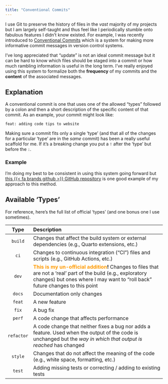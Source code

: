 ```yaml
---
title: "Conventional Commits"
---
```


I use Git to preserve the history of files in the _vast_ majority of my projects but I am largely self-taught and thus feel like I periodically stumble onto fabulous features I didn't know existed. For example, I was recently introduced to [Conventional Commits](https://www.conventionalcommits.org/en/v1.0.0/) which is a system for making more informative commit messages in version control systems.

I've long appreciated that "update" is not an ideal commit message but it can be hard to know which files should be staged into a commit or how much rambling information is useful in the long term. I've really enjoyed using this system to formalize both the **frequency** of my commits and the **content** of the associated messages.

## Explanation

A conventional commit is one that uses one of the allowed "types" followed by a colon and then a short description of the specific content of that commit. As an example, your commit might look like:

```
feat: adding code tips to website
```

Making sure a commit fits only a single 'type' (and that all of the changes for a particular 'type' are in the _same_ commit) has been a really useful scaffold for me. If it's a breaking change you put a `!` after the 'type' but before the `:`.

### Example

I'm doing my best to be consistent in using this system going forward but [this {{< fa brands github >}} GitHub repository](https://github.com/lter/scicomp/commits/main/) is one good example of my approach to this method.

## Available 'Types'

For reference, here's the full list of official 'types' (and one bonus one I use sometimes).

| Type | Description |
|:---:|:-----------------------------------------------|
| `build` | Changes that affect the build system or external dependencies (e.g., Quarto extensions, etc.) |
| `ci` | Changes to continuous integration ("CI") files and scripts (e.g., GitHub Actions, etc.) |
| `dev` | **<span style="color:#FF9B00">This is my un-official addition</span>!** Changes to files that are not a 'real' part of the build (e.g., exploratory changes) but ones where I may want to "roll back" future changes to this point |
| `docs` | Documentation only changes |
| `feat` | A new feature |
| `fix` | A bug fix |
| `perf` | A code change that affects performance |
| `refactor` | A code change that neither fixes a bug nor adds a feature. Used when the output of the code is unchanged but the _way in which that output is reached_ has changed |
| `style` | Changes that do not affect the meaning of the code (e.g., white space, formatting, etc.) |
| `test` | Adding missing tests or correcting / adding to existing tests |
